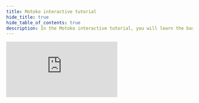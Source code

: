 ```yaml
---
title: Motoko interactive tutorial
hide_title: true
hide_table_of_contents: true
description: In the Motoko interactive tutorial, you will learn the basics of the Motoko programming language and how to use it to build programs on the Internet Computer.
---
```


<style>
  {`
    #course-iframe {
      margin: 0 auto;
      display: block;
      width: 100%;
      height: calc(100dvh - 140px);
    }
    .theme-doc-footer {
      display: none;
    }
    .pagination-nav {
      display: none;
    }
    .container .row .col {
      margin: 0;
      padding: 0;
    }
    .container .row .col > div {
      padding: 0 !important;
    }
  `}
</style>

<iframe
  id="course-iframe"
  src="https://agorapp.dev/editor2/motoko/motoko-tutorial/introduction"
  frameborder="0"
  allow="accelerometer; autoplay; encrypted-media; gyroscope; picture-in-picture; fullscreen"
  allowfullscreen
></iframe>
